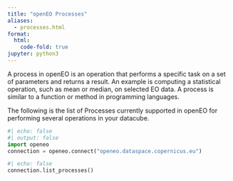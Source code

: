 ```yaml
---
title: "openEO Processes"
aliases: 
  - processes.html
format:
  html:
    code-fold: true
jupyter: python3
---
```


A process in openEO is an operation that performs a specific task on a set of parameters and returns a result. An example is computing a statistical operation, such as mean or median, on selected EO data. A process is similar to a function or method in programming languages.

The following is the list of Processes currently supported in openEO for performing several operations in your datacube.

```python
#| echo: false
#| output: false
import openeo
connection = openeo.connect("openeo.dataspace.copernicus.eu")

```
```python

#| echo: false
connection.list_processes()

```